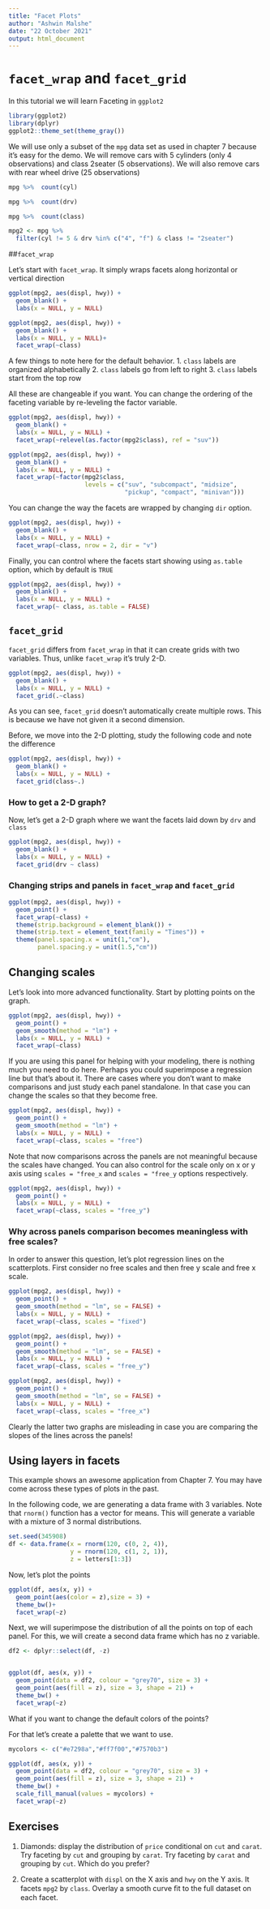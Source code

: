 ```yaml
---
title: "Facet Plots"
author: "Ashwin Malshe"
date: "22 October 2021"
output: html_document
---
```


# `facet_wrap` and `facet_grid`

In this tutorial we will learn Faceting in `ggplot2`

```r
library(ggplot2)
library(dplyr)
ggplot2::theme_set(theme_gray())

```

We will use only a subset of the `mpg` data set as used in chapter 7 because it's easy for the demo. We will remove cars with 5 cylinders (only 4 observations) and class 2seater (5 observations). We will also remove cars with rear wheel drive (25 observations)

```r
mpg %>%  count(cyl)
```

```r
mpg %>%  count(drv)

```

```r
mpg %>%  count(class)
```


```r
mpg2 <- mpg %>% 
  filter(cyl != 5 & drv %in% c("4", "f") & class != "2seater")
```


##`facet_wrap`

Let's start with `facet_wrap`. It simply wraps facets along horizontal or vertical direction


```r
ggplot(mpg2, aes(displ, hwy)) +
  geom_blank() +
  labs(x = NULL, y = NULL)

```


```r
ggplot(mpg2, aes(displ, hwy)) +
  geom_blank() +
  labs(x = NULL, y = NULL)+
  facet_wrap(~class) 
```

A few things to note here for the default behavior.
1. `class` labels are organized alphabetically
2. `class` labels go from left to right
3. `class` labels start from the top row

All these are changeable if you want. You can change the ordering of the faceting variable by re-leveling the factor variable.

```r
ggplot(mpg2, aes(displ, hwy)) +
  geom_blank() +
  labs(x = NULL, y = NULL) +
  facet_wrap(~relevel(as.factor(mpg2$class), ref = "suv"))
```

```r
ggplot(mpg2, aes(displ, hwy)) +
  geom_blank() +
  labs(x = NULL, y = NULL) +
  facet_wrap(~factor(mpg2$class,
                     levels = c("suv", "subcompact", "midsize", 
                                "pickup", "compact", "minivan")))
```

You can change the way the facets are wrapped by changing `dir` option.

```r
ggplot(mpg2, aes(displ, hwy)) +
  geom_blank() +
  labs(x = NULL, y = NULL) +
  facet_wrap(~class, nrow = 2, dir = "v")
```

Finally, you can control where the facets start showing using `as.table` option, which by default is `TRUE`

```r
ggplot(mpg2, aes(displ, hwy)) +
  geom_blank() +
  labs(x = NULL, y = NULL) +
  facet_wrap(~ class, as.table = FALSE)
```


## `facet_grid`

`facet_grid` differs from `facet_wrap` in that it can create grids with two variables. Thus, unlike `facet_wrap` it's truly 2-D.

```r
ggplot(mpg2, aes(displ, hwy)) +
  geom_blank() +
  labs(x = NULL, y = NULL) +
  facet_grid(.~class)
```

As you can see, `facet_grid` doesn't automatically create multiple rows. This is because we have not given it a second dimension.

Before, we move into the 2-D plotting, study the following code and note the difference

```r
ggplot(mpg2, aes(displ, hwy)) +
  geom_blank() +
  labs(x = NULL, y = NULL) +
  facet_grid(class~.)
```

### How to get a 2-D graph?

Now, let's get a 2-D graph where we want the facets laid down by `drv` and `class`

```r
ggplot(mpg2, aes(displ, hwy)) +
  geom_blank() +
  labs(x = NULL, y = NULL) +
  facet_grid(drv ~ class)
```

### Changing strips and panels in `facet_wrap` and `facet_grid`

```r
ggplot(mpg2, aes(displ, hwy)) +
  geom_point() +
  facet_wrap(~class) +
  theme(strip.background = element_blank()) +
  theme(strip.text = element_text(family = "Times")) +
  theme(panel.spacing.x = unit(1,"cm"), 
        panel.spacing.y = unit(1.5,"cm"))
```

## Changing scales

Let's look into more advanced functionality. Start by plotting points on the graph.

```r
ggplot(mpg2, aes(displ, hwy)) +
  geom_point() +
  geom_smooth(method = "lm") +
  labs(x = NULL, y = NULL) +
  facet_wrap(~class)
```

If you are using this panel for helping with your modeling, there is nothing much you need to do here. Perhaps you could superimpose a regression line but that's about it. There are cases where you don't want to make comparisons and just study each panel standalone. In that case you can change the scales so that they become free.

```r
ggplot(mpg2, aes(displ, hwy)) +
  geom_point() +
  geom_smooth(method = "lm") +
  labs(x = NULL, y = NULL) +
  facet_wrap(~class, scales = "free")
```

Note that now comparisons across the panels are not meaningful because the scales have changed. You can also control for the scale only on x or y axis using `scales = "free_x` and `scales = "free_y` options respectively.

```r
ggplot(mpg2, aes(displ, hwy)) +
  geom_point() +
  labs(x = NULL, y = NULL) +
  facet_wrap(~class, scales = "free_y")
```


### Why across panels comparison becomes meaningless with free scales?

In order to answer this question, let's plot regression lines on the scatterplots. First consider no free scales and then free y scale and free 
x scale.

```r
ggplot(mpg2, aes(displ, hwy)) +
  geom_point() +
  geom_smooth(method = "lm", se = FALSE) +
  labs(x = NULL, y = NULL) +
  facet_wrap(~class, scales = "fixed")
```

```r
ggplot(mpg2, aes(displ, hwy)) +
  geom_point() +
  geom_smooth(method = "lm", se = FALSE) +
  labs(x = NULL, y = NULL) +
  facet_wrap(~class, scales = "free_y")
```

```r
ggplot(mpg2, aes(displ, hwy)) +
  geom_point() +
  geom_smooth(method = "lm", se = FALSE) +
  labs(x = NULL, y = NULL) +
  facet_wrap(~class, scales = "free_x")
```


Clearly the latter two graphs are misleading in case you are comparing the slopes of the lines across the panels!

## Using layers in facets

This example shows an awesome application from Chapter 7. You may have come across these types of plots in the past.

In the following code, we are generating a data frame with 3 variables. Note that `rnorm()` function has a vector for means. This will generate a variable with a mixture of 3 normal distributions.

```r
set.seed(345908)
df <- data.frame(x = rnorm(120, c(0, 2, 4)),
                 y = rnorm(120, c(1, 2, 1)),
                 z = letters[1:3])
```

Now, let's plot the points

```r
ggplot(df, aes(x, y)) +
  geom_point(aes(color = z),size = 3) +
  theme_bw()+
  facet_wrap(~z)
```

Next, we will superimpose the distribution of all the points on top of each panel. For this, we will create a second data frame which has no z variable.

```r
df2 <- dplyr::select(df, -z)


ggplot(df, aes(x, y)) +
  geom_point(data = df2, colour = "grey70", size = 3) +
  geom_point(aes(fill = z), size = 3, shape = 21) +
  theme_bw() +
  facet_wrap(~z)

```

What if you want to change the default colors of the points?

For that let's create a palette that we want to use.

```r

mycolors <- c("#e7298a","#ff7f00","#7570b3")

```


```r

ggplot(df, aes(x, y)) +
  geom_point(data = df2, colour = "grey70", size = 3) +
  geom_point(aes(fill = z), size = 3, shape = 21) +
  theme_bw() +
  scale_fill_manual(values = mycolors) +
  facet_wrap(~z)
```


## Exercises

1. Diamonds: display the distribution of `price` conditional on `cut` and `carat`. Try faceting by `cut` and grouping by `carat`. Try faceting by `carat` and grouping by `cut`. Which do you prefer?

2. Create a scatterplot with `displ` on the X axis and `hwy` on the Y axis. It facets `mpg2` by `class`. Overlay a smooth curve ﬁt to the full dataset on each facet.

